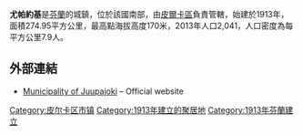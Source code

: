 '''尤帕約基'''是[[芬蘭|芬蘭]]的城鎮，位於該國南部，由[[皮爾卡區|皮爾卡區]]負責管轄，始建於1913年，面積274.95平方公里，最高點海拔高度170米，2013年人口2,041，人口密度為每平方公里7.9人。

==外部連結==
*[http://www.juupajoki.fi/ Municipality of Juupajoki] {{Wayback|url=http://www.juupajoki.fi/ |date=20130615005746 }} – Official website {{fi icon}}

{{Finland-geo-stub}}
[[Category:皮尔卡区市镇|Category:皮尔卡区市镇]]
[[Category:1913年建立的聚居地|Category:1913年建立的聚居地]]
[[Category:1913年芬蘭建立|Category:1913年芬蘭建立]]